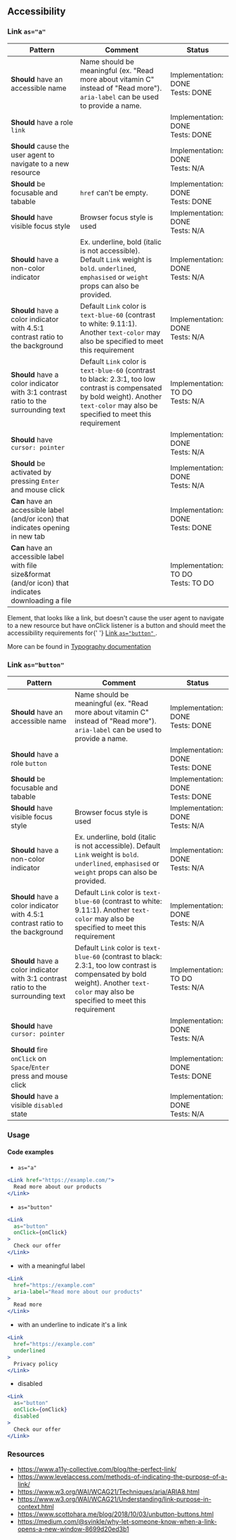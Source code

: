 ## Accessibility

### Link `as="a"`

| Pattern                                                                                                | Comment                                                                                                                                                                                | Status                                  |
| ------------------------------------------------------------------------------------------------------ | -------------------------------------------------------------------------------------------------------------------------------------------------------------------------------------- | --------------------------------------- |
| **Should** have an accessible name                                                                     | Name should be meaningful (ex. "Read more about vitamin C" instead of "Read more"). `aria-label` can be used to provide a name.                                                        | Implementation: DONE<br />Tests: DONE   |
| **Should** have a role `link`                                                                          |                                                                                                                                                                                        | Implementation: DONE<br />Tests: DONE   |
| **Should** cause the user agent to navigate to a new resource                                          |                                                                                                                                                                                        | Implementation: DONE<br />Tests: N/A    |
| **Should** be focusable and tabable                                                                    | `href` can't be empty.                                                                                                                                                                 | Implementation: DONE<br />Tests: DONE   |
| **Should** have visible focus style                                                                    | Browser focus style is used                                                                                                                                                            | Implementation: DONE<br />Tests: N/A    |
| **Should** have a non-color indicator                                                                  | Ex. underline, bold (italic is not accessible). Default `Link` weight is `bold`. `underlined`, `emphasised` or `weight` props can also be provided.                                    | Implementation: DONE<br />Tests: N/A    |
| **Should** have a color indicator with 4.5:1 contrast ratio to the background                          | Default `Link` color is `text-blue-60` (contrast to white: 9.11:1). Another `text-color` may also be specified to meet this requirement                                                | Implementation: DONE<br />Tests: N/A    |
| **Should** have a color indicator with 3:1 contrast ratio to the surrounding text                      | Default `Link` color is `text-blue-60` (contrast to black: 2.3:1, too low contrast is compensated by bold weight). Another `text-color` may also be specified to meet this requirement | Implementation: TO DO<br />Tests: N/A   |
| **Should** have `cursor: pointer`                                                                      |                                                                                                                                                                                        | Implementation: DONE<br />Tests: N/A    |
| **Should** be activated by pressing `Enter` and mouse click                                            |                                                                                                                                                                                        | Implementation: DONE<br />Tests: N/A    |
| **Can** have an accessible label (and/or icon) that indicates opening in new tab                       |                                                                                                                                                                                        | Implementation: DONE<br />Tests: DONE   |
| **Can** have an accessible label with file size&format (and/or icon) that indicates downloading a file |                                                                                                                                                                                        | Implementation: TO DO<br />Tests: TO DO |

<InfoBox>
  Element, that looks like a link, but doesn't cause the user agent to navigate
  to a new resource but have onClick listener is a button and should meet the
  accessibility requirements for{' '}
  <a href="#link-asbutton">
    Link <code>as="button"</code>
  </a>
  .
</InfoBox>

More can be found in [Typography documentation](/docs/foundation-✨-typography--page#accessibility)

### Link `as="button"`

| Pattern                                                                           | Comment                                                                                                                                                                                | Status                                |
| --------------------------------------------------------------------------------- | -------------------------------------------------------------------------------------------------------------------------------------------------------------------------------------- | ------------------------------------- |
| **Should** have an accessible name                                                | Name should be meaningful (ex. "Read more about vitamin C" instead of "Read more"). `aria-label` can be used to provide a name.                                                        | Implementation: DONE<br />Tests: DONE |
| **Should** have a role `button`                                                   |                                                                                                                                                                                        | Implementation: DONE<br />Tests: DONE |
| **Should** be focusable and tabable                                               |                                                                                                                                                                                        | Implementation: DONE<br />Tests: DONE |
| **Should** have visible focus style                                               | Browser focus style is used                                                                                                                                                            | Implementation: DONE<br />Tests: N/A  |
| **Should** have a non-color indicator                                             | Ex. underline, bold (italic is not accessible). Default `Link` weight is `bold`. `underlined`, `emphasised` or `weight` props can also be provided.                                    | Implementation: DONE<br />Tests: N/A  |
| **Should** have a color indicator with 4.5:1 contrast ratio to the background     | Default `Link` color is `text-blue-60` (contrast to white: 9.11:1). Another `text-color` may also be specified to meet this requirement                                                | Implementation: DONE<br />Tests: N/A  |
| **Should** have a color indicator with 3:1 contrast ratio to the surrounding text | Default `Link` color is `text-blue-60` (contrast to black: 2.3:1, too low contrast is compensated by bold weight). Another `text-color` may also be specified to meet this requirement | Implementation: TO DO<br />Tests: N/A |
| **Should** have `cursor: pointer`                                                 |                                                                                                                                                                                        | Implementation: DONE<br />Tests: N/A  |
| **Should** fire `onClick` on `Space`/`Enter` press and mouse click                |                                                                                                                                                                                        | Implementation: DONE<br />Tests: DONE |
| **Should** have a visible `disabled` state                                        |                                                                                                                                                                                        | Implementation: DONE<br />Tests: N/A  |

### Usage

#### Code examples

- `as="a"`

<!-- prettier-ignore -->
```jsx
<Link href="https://example.com/">
  Read more about our products
</Link>
```

- `as="button"`

<!-- prettier-ignore -->
```jsx
<Link
  as="button"
  onClick={onClick}
>
  Check our offer
</Link>
```

- with a meaningful label

<!-- prettier-ignore -->
```jsx
<Link
  href="https://example.com"
  aria-label="Read more about our products"
>
  Read more
</Link>
```

- with an underline to indicate it's a link

<!-- prettier-ignore -->
```jsx
<Link
  href="https://example.com"
  underlined
>
  Privacy policy
</Link>
```

- disabled

<!-- prettier-ignore -->
```jsx
<Link
  as="button"
  onClick={onClick}
  disabled
>
  Check our offer
</Link>
```

### Resources

- <https://www.a11y-collective.com/blog/the-perfect-link/>
- <https://www.levelaccess.com/methods-of-indicating-the-purpose-of-a-link/>
- <https://www.w3.org/WAI/WCAG21/Techniques/aria/ARIA8.html>
- <https://www.w3.org/WAI/WCAG21/Understanding/link-purpose-in-context.html>
- <https://www.scottohara.me/blog/2018/10/03/unbutton-buttons.html>
- <https://medium.com/@svinkle/why-let-someone-know-when-a-link-opens-a-new-window-8699d20ed3b1>
